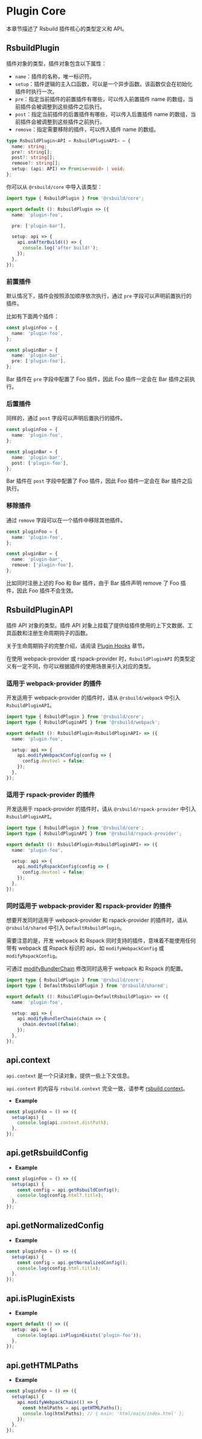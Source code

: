 # Plugin Core

本章节描述了 Rsbuild 插件核心的类型定义和 API。

## RsbuildPlugin

插件对象的类型，插件对象包含以下属性：

- `name`：插件的名称，唯一标识符。
- `setup`：插件逻辑的主入口函数，可以是一个异步函数。该函数仅会在初始化插件时执行一次。
- `pre`：指定当前插件的前置插件有哪些，可以传入前置插件 name 的数组，当前插件会被调整到这些插件之后执行。
- `post`：指定当前插件的后置插件有哪些，可以传入后置插件 name 的数组，当前插件会被调整到这些插件之前执行。
- `remove`：指定需要移除的插件，可以传入插件 name 的数组。

```ts
type RsbuildPlugin<API = RsbuildPluginAPI> = {
  name: string;
  pre?: string[];
  post?: string[];
  remove?: string[];
  setup: (api: API) => Promise<void> | void;
};
```

你可以从 `@rsbuild/core` 中导入该类型：

```ts
import type { RsbuildPlugin } from '@rsbuild/core';

export default (): RsbuildPlugin => ({
  name: 'plugin-foo',

  pre: ['plugin-bar'],

  setup: api => {
    api.onAfterBuild(() => {
      console.log('after build!');
    });
  },
});
```

### 前置插件

默认情况下，插件会按照添加顺序依次执行，通过 `pre` 字段可以声明前置执行的插件。

比如有下面两个插件：

```ts
const pluginFoo = {
  name: 'plugin-foo',
};

const pluginBar = {
  name: 'plugin-bar',
  pre: ['plugin-foo'],
};
```

Bar 插件在 `pre` 字段中配置了 Foo 插件，因此 Foo 插件一定会在 Bar 插件之前执行。

### 后置插件

同样的，通过 `post` 字段可以声明后置执行的插件。

```ts
const pluginFoo = {
  name: 'plugin-foo',
};

const pluginBar = {
  name: 'plugin-bar',
  post: ['plugin-foo'],
};
```

Bar 插件在 `post` 字段中配置了 Foo 插件，因此 Foo 插件一定会在 Bar 插件之后执行。

### 移除插件

通过 `remove` 字段可以在一个插件中移除其他插件。

```ts
const pluginFoo = {
  name: 'plugin-foo',
};

const pluginBar = {
  name: 'plugin-bar',
  remove: ['plugin-foo'],
};
```

比如同时注册上述的 Foo 和 Bar 插件，由于 Bar 插件声明 remove 了 Foo 插件，因此 Foo 插件不会生效。

## RsbuildPluginAPI

插件 API 对象的类型。插件 API 对象上挂载了提供给插件使用的上下文数据、工具函数和注册生命周期钩子的函数。

关于生命周期钩子的完整介绍，请阅读 [Plugin Hooks](/plugins/dev/hooks.html) 章节。

在使用 webpack-provider 或 rspack-provider 时，`RsbuildPluginAPI` 的类型定义有一定不同，你可以根据插件的使用场景来引入对应的类型。

### 适用于 webpack-provider 的插件

开发适用于 webpack-provider 的插件时，请从 `@rsbuild/webpack` 中引入 `RsbuildPluginAPI`。

```ts
import type { RsbuildPlugin } from '@rsbuild/core';
import type { RsbuildPluginAPI } from '@rsbuild/webpack';

export default (): RsbuildPlugin<RsbuildPluginAPI> => ({
  name: 'plugin-foo',

  setup: api => {
    api.modifyWebpackConfig(config => {
      config.devtool = false;
    });
  },
});
```

### 适用于 rspack-provider 的插件

开发适用于 rspack-provider 的插件时，请从 `@rsbuild/rspack-provider` 中引入 `RsbuildPluginAPI`。

```ts
import type { RsbuildPlugin } from '@rsbuild/core';
import type { RsbuildPluginAPI } from '@rsbuild/rspack-provider';

export default (): RsbuildPlugin<RsbuildPluginAPI> => ({
  name: 'plugin-foo',

  setup: api => {
    api.modifyRspackConfig(config => {
      config.devtool = false;
    });
  },
});
```

### 同时适用于 webpack-provider 和 rspack-provider 的插件

想要开发同时适用于 webpack-provider 和 rspack-provider 的插件时，请从 `@rsbuild/shared` 中引入 `DefaultRsbuildPlugin`。

需要注意的是，开发 webpack 和 Rspack 同时支持的插件，意味着不能使用任何带有 webpack 或 Rspack 标识的 api，如 `modifyWebpackConfig` 或 `modifyRspackConfig`。

可通过 [modifyBundlerChain](/plugins/dev/hooks.html#modifybundlerchain-experimental) 修改同时适用于 webpack 和 Rspack 的配置。

```ts
import type { RsbuildPlugin } from '@rsbuild/core';
import type { DefaultRsbuildPlugin } from '@rsbuild/shared';

export default (): RsbuildPlugin<DefaultRsbuildPlugin> => ({
  name: 'plugin-foo',

  setup: api => {
    api.modifyBundlerChain(chain => {
      chain.devtool(false);
    });
  },
});
```

## api.context

`api.context` 是一个只读对象，提供一些上下文信息。

`api.context` 的内容与 `rsbuild.context` 完全一致，请参考 [rsbuild.context](/api/javascript-api/instance.html#rsbuild-context)。

- **Example**

```ts
const pluginFoo = () => ({
  setup(api) {
    console.log(api.context.distPath);
  },
});
```

## api.getRsbuildConfig


<GetRsbuildConfig />

- **Example**

```ts
const pluginFoo = () => ({
  setup(api) {
    const config = api.getRsbuildConfig();
    console.log(config.html?.title);
  },
});
```

## api.getNormalizedConfig


<GetNormalizedConfig />

- **Example**

```ts
const pluginFoo = () => ({
  setup(api) {
    const config = api.getNormalizedConfig();
    console.log(config.html.title);
  },
});
```

## api.isPluginExists


<IsPluginExists />

- **Example**

```ts
export default () => ({
  setup: api => {
    console.log(api.isPluginExists('plugin-foo'));
  },
});
```

## api.getHTMLPaths


<GetHTMLPaths />

- **Example**

```ts
const pluginFoo = () => ({
  setup(api) {
    api.modifyWebpackChain(() => {
      const htmlPaths = api.getHTMLPaths();
      console.log(htmlPaths); // { main: 'html/main/index.html' };
    });
  },
});
```
